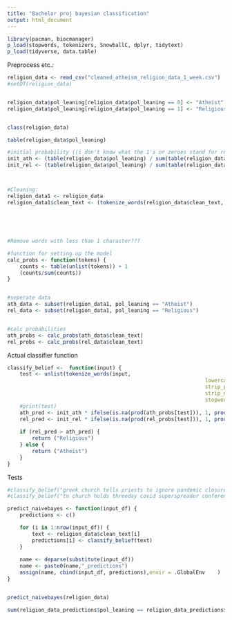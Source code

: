 ```yaml
---
title: "Bachelor proj bayesian classification"
output: html_document
---
```



```r
library(pacman, biocmanager)
p_load(stopwords, tokenizers, SnowballC, dplyr, tidytext)
p_load(tidyverse, data.table)
```

Preprocess etc.:
```r
religion_data <- read_csv("cleaned_atheism_religion_data_1_week.csv")
#setDT(religion_data)


religion_data$pol_leaning[religion_data$pol_leaning == 0] <- "Atheist"
religion_data$pol_leaning[religion_data$pol_leaning == 1] <- "Religious"


class(religion_data)

table(religion_data$pol_leaning)

#initial probability ((i don't know what the 1's or zeroes stand for rn so we need to change that probably))ø
init_ath <- (table(religion_data$pol_leaning) / sum(table(religion_data$pol_leaning)))[1]
init_rel <- (table(religion_data$pol_leaning) / sum(table(religion_data$pol_leaning)))[2]



#Cleaning: 
religion_data1 <- religion_data
religion_data1$clean_text <- (tokenize_words(religion_data$clean_text,
																						lowercase = TRUE,
																						strip_punct = TRUE,
																						strip_numeric = TRUE,
																						stopwords = stopwords::stopwords("en"))
																						)
#Remove words with less than 1 character???

```



```r

#function for setting up the model
calc_probs <- function(tokens) {
	counts <- table(unlist(tokens)) + 1
	(counts/sum(counts))
}


#seperate data
ath_data <- subset(religion_data1, pol_leaning == "Atheist")
rel_data <- subset(religion_data1, pol_leaning == "Religious")


#calc probabilities
ath_probs <- calc_probs(ath_data$clean_text)
rel_probs <- calc_probs(rel_data$clean_text)


```

Actual classifier function
```r
classify_belief <-  function(input) {
	test <- unlist(tokenize_words(input,
																lowercase = TRUE, 
																strip_punct = TRUE, 
																strip_numeric = TRUE,
																stopwords = stopwords::stopwords("en")))
	#print(test)
	ath_pred <- init_ath * ifelse(is.na(prod(ath_probs[test])), 1, prod(ath_probs[test]))
	rel_pred <- init_rel * ifelse(is.na(prod(rel_probs[test])), 1, prod(rel_probs[test]))
	
	if (rel_pred > ath_pred) {
		return ("Religious")
	} else {
		return ("Atheist")
	}
}
```

Tests
```r
#classify_belief("greek church tells priests to ignore pandemic closure order") #wrong
#classify_belief("tn church holds threeday covid superspreader conference in") #wrong

predict_naivebayes <- function(input_df) {
	predictions <- c()

	for (i in 1:nrow(input_df)) {
		text <- religion_data$clean_text[i]
		predictions[i] <- classify_belief(text)
	}
	
	name <- deparse(substitute(input_df))
	name <- paste0(name,"_predictions") 
	assign(name, cbind(input_df, predictions),envir = .GlobalEnv	)
}


predict_naivebayes(religion_data)

sum(religion_data_predictions$pol_leaning == religion_data_predictions$predictions)/sum(religion_data_predictions$pol_leaning != religion_data_predictions$predictions)


```


